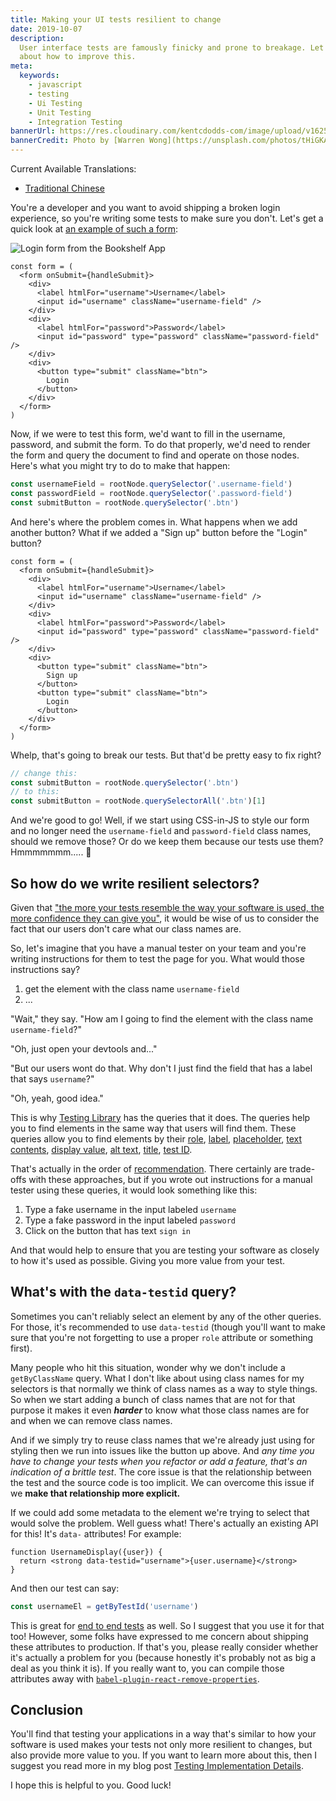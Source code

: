 ```yaml
---
title: Making your UI tests resilient to change
date: 2019-10-07
description:
  User interface tests are famously finicky and prone to breakage. Let's talk
  about how to improve this.
meta:
  keywords:
    - javascript
    - testing
    - Ui Testing
    - Unit Testing
    - Integration Testing
bannerUrl: https://res.cloudinary.com/kentcdodds-com/image/upload/v1625033134/kentcdodds.com/content/blog/making-your-ui-tests-resilient-to-change/banner.jpg
bannerCredit: Photo by [Warren Wong](https://unsplash.com/photos/tHiGKAJxaA8)
---
```


Current Available Translations:

- [Traditional Chinese](https://medium.com/enjoy-life-enjoy-coding/react-unit-test-%E8%AE%93%E4%BD%A0%E7%9A%84-ui-%E6%B8%AC%E8%A9%A6%E9%81%A9%E6%87%89%E8%AE%8A%E5%8C%96-%E7%BF%BB%E8%AD%AF-b9b2c1c4110f)

You're a developer and you want to avoid shipping a broken login experience, so
you're writing some tests to make sure you don't. Let's get a quick look at
[an example of such a form](https://github.com/kentcdodds/testing-workshop/blob/1938d6fc2048e55362679905f700f938a3b497c4/client/src/screens/login.js#L50-L82):

![Login form from the Bookshelf App](https://res.cloudinary.com/kentcdodds-com/image/upload/v1625033134/kentcdodds.com/content/blog/making-your-ui-tests-resilient-to-change/login.png)

```tsx
const form = (
  <form onSubmit={handleSubmit}>
    <div>
      <label htmlFor="username">Username</label>
      <input id="username" className="username-field" />
    </div>
    <div>
      <label htmlFor="password">Password</label>
      <input id="password" type="password" className="password-field" />
    </div>
    <div>
      <button type="submit" className="btn">
        Login
      </button>
    </div>
  </form>
)
```

Now, if we were to test this form, we'd want to fill in the username, password,
and submit the form. To do that properly, we'd need to render the form and query
the document to find and operate on those nodes. Here's what you might try to do
to make that happen:

```js
const usernameField = rootNode.querySelector('.username-field')
const passwordField = rootNode.querySelector('.password-field')
const submitButton = rootNode.querySelector('.btn')
```

And here's where the problem comes in. What happens when we add another button?
What if we added a "Sign up" button before the "Login" button?

```tsx [12-14]
const form = (
  <form onSubmit={handleSubmit}>
    <div>
      <label htmlFor="username">Username</label>
      <input id="username" className="username-field" />
    </div>
    <div>
      <label htmlFor="password">Password</label>
      <input id="password" type="password" className="password-field" />
    </div>
    <div>
      <button type="submit" className="btn">
        Sign up
      </button>
      <button type="submit" className="btn">
        Login
      </button>
    </div>
  </form>
)
```

Whelp, that's going to break our tests. But that'd be pretty easy to fix right?

```js
// change this:
const submitButton = rootNode.querySelector('.btn')
// to this:
const submitButton = rootNode.querySelectorAll('.btn')[1]
```

And we're good to go! Well, if we start using CSS-in-JS to style our form and no
longer need the `username-field` and `password-field` class names, should we
remove those? Or do we keep them because our tests use them? Hmmmmmmm..... 🤔

## So how do we write resilient selectors?

Given that
["the more your tests resemble the way your software is used, the more confidence they can give you"](https://twitter.com/kentcdodds/status/977018512689455106),
it would be wise of us to consider the fact that our users don't care what our
class names are.

So, let's imagine that you have a manual tester on your team and you're writing
instructions for them to test the page for you. What would those instructions
say?

1. get the element with the class name `username-field`
2. ...

"Wait," they say. "How am I going to find the element with the class name
`username-field`?"

"Oh, just open your devtools and..."

"But our users wont do that. Why don't I just find the field that has a label
that says `username`?"

"Oh, yeah, good idea."

This is why [Testing Library](https://testing-library.com) has the queries that
it does. The queries help you to find elements in the same way that users will
find them. These queries allow you to find elements by their
[role](https://testing-library.com/docs/dom-testing-library/api-queries#byrole),
[label](https://testing-library.com/docs/dom-testing-library/api-queries#bylabeltext),
[placeholder](https://testing-library.com/docs/dom-testing-library/api-queries#byplaceholdertext),
[text contents](https://testing-library.com/docs/dom-testing-library/api-queries#bytext),
[display value](https://testing-library.com/docs/dom-testing-library/api-queries#bydisplayvalue),
[alt text](https://testing-library.com/docs/dom-testing-library/api-queries#byalttext),
[title](https://testing-library.com/docs/dom-testing-library/api-queries#bytitle),
[test ID](https://testing-library.com/docs/dom-testing-library/api-queries#bytestid).

That's actually in the order of
[recommendation](https://testing-library.com/docs/guide-which-query). There
certainly are trade-offs with these approaches, but if you wrote out
instructions for a manual tester using these queries, it would look something
like this:

1. Type a fake username in the input labeled `username`
2. Type a fake password in the input labeled `password`
3. Click on the button that has text `sign in`

And that would help to ensure that you are testing your software as closely to
how it's used as possible. Giving you more value from your test.

## What's with the `data-testid` query?

Sometimes you can't reliably select an element by any of the other queries. For
those, it's recommended to use `data-testid` (though you'll want to make sure
that you're not forgetting to use a proper `role` attribute or something first).

Many people who hit this situation, wonder why we don't include a
`getByClassName` query. What I don't like about using class names for my
selectors is that normally we think of class names as a way to style things. So
when we start adding a bunch of class names that are not for that purpose it
makes it even **_harder_** to know what those class names are for and when we
can remove class names.

And if we simply try to reuse class names that we're already just using for
styling then we run into issues like the button up above. And _any time you have
to change your tests when you refactor or add a feature, that's an indication of
a brittle test_. The core issue is that the relationship between the test and
the source code is too implicit. We can overcome this issue if we **make that
relationship more explicit.**

If we could add some metadata to the element we're trying to select that would
solve the problem. Well guess what! There's actually an existing API for this!
It's `data-` attributes! For example:

```tsx
function UsernameDisplay({user}) {
  return <strong data-testid="username">{user.username}</strong>
}
```

And then our test can say:

```javascript
const usernameEl = getByTestId('username')
```

This is great for
[end to end tests](https://github.com/kentcdodds/jest-cypress-react-babel-webpack/blob/1c842dff85cd83953e86a6f1a48653b15fb3a4d5/cypress/e2e/register.js#L20)
as well. So I suggest that you use it for that too! However, some folks have
expressed to me concern about shipping these attributes to production. If that's
you, please really consider whether it's actually a problem for you (because
honestly it's probably not as big a deal as you think it is). If you really want
to, you can compile those attributes away with
[`babel-plugin-react-remove-properties`](https://www.npmjs.com/package/babel-plugin-react-remove-properties).

## Conclusion

You'll find that testing your applications in a way that's similar to how your
software is used makes your tests not only more resilient to changes, but also
provide more value to you. If you want to learn more about this, then I suggest
you read more in my blog post
[Testing Implementation Details](/blog/testing-implementation-details).

I hope this is helpful to you. Good luck!

